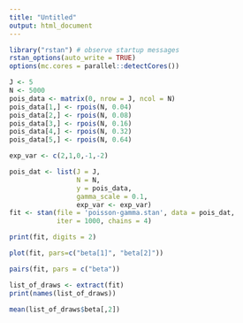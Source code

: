 ```yaml
---
title: "Untitled"
output: html_document
---
```


```r
library("rstan") # observe startup messages
rstan_options(auto_write = TRUE)
options(mc.cores = parallel::detectCores())
```

```r
J <- 5
N <- 5000
pois_data <- matrix(0, nrow = J, ncol = N)
pois_data[1,] <- rpois(N, 0.04)
pois_data[2,] <- rpois(N, 0.08)
pois_data[3,] <- rpois(N, 0.16)
pois_data[4,] <- rpois(N, 0.32)
pois_data[5,] <- rpois(N, 0.64)

exp_var <- c(2,1,0,-1,-2)
```

```r
pois_dat <- list(J = J,
                 N = N,
                 y = pois_data,
                 gamma_scale = 0.1,
                 exp_var <- exp_var)
fit <- stan(file = 'poisson-gamma.stan', data = pois_dat, 
            iter = 1000, chains = 4)

```

```r
print(fit, digits = 2)
```

```r
plot(fit, pars=c("beta[1]", "beta[2]"))
```


```r
pairs(fit, pars = c("beta"))
```
```r
list_of_draws <- extract(fit)
print(names(list_of_draws))
```

```r
mean(list_of_draws$beta[,2])
```

